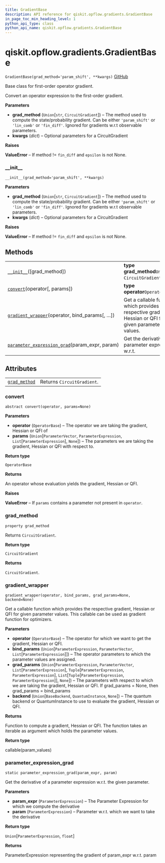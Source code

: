 ```yaml
---
title: GradientBase
description: API reference for qiskit.opflow.gradients.GradientBase
in_page_toc_min_heading_level: 1
python_api_type: class
python_api_name: qiskit.opflow.gradients.GradientBase
---
```


# qiskit.opflow\.gradients.GradientBase

<span id="qiskit.opflow.gradients.GradientBase" />

`GradientBase(grad_method='param_shift', **kwargs)` [GitHub](https://github.com/qiskit/qiskit/tree/stable/0.17/qiskit/opflow/gradients/gradient_base.py "view source code")

Base class for first-order operator gradient.

Convert an operator expression to the first-order gradient.

**Parameters**

*   **grad\_method** (`Union`\[`str`, `CircuitGradient`]) – The method used to compute the state/probability gradient. Can be either `'param_shift'` or `'lin_comb'` or `'fin_diff'`. Ignored for gradients w\.r.t observable parameters.
*   **kwargs** (*dict*) – Optional parameters for a CircuitGradient

**Raises**

**ValueError** – If method != `fin_diff` and `epsilon` is not None.

### \_\_init\_\_

<span id="qiskit.opflow.gradients.GradientBase.__init__" />

`__init__(grad_method='param_shift', **kwargs)`

**Parameters**

*   **grad\_method** (`Union`\[`str`, `CircuitGradient`]) – The method used to compute the state/probability gradient. Can be either `'param_shift'` or `'lin_comb'` or `'fin_diff'`. Ignored for gradients w\.r.t observable parameters.
*   **kwargs** (*dict*) – Optional parameters for a CircuitGradient

**Raises**

**ValueError** – If method != `fin_diff` and `epsilon` is not None.

## Methods

|                                                                                                                                                                                     |                                                                                                            |
| ----------------------------------------------------------------------------------------------------------------------------------------------------------------------------------- | ---------------------------------------------------------------------------------------------------------- |
| [`__init__`](#qiskit.opflow.gradients.GradientBase.__init__ "qiskit.opflow.gradients.GradientBase.__init__")(\[grad\_method])                                                       | **type grad\_method**`Union`\[`str`, `CircuitGradient`]                                                    |
| [`convert`](#qiskit.opflow.gradients.GradientBase.convert "qiskit.opflow.gradients.GradientBase.convert")(operator\[, params])                                                      | **type operator**`OperatorBase`                                                                            |
| [`gradient_wrapper`](#qiskit.opflow.gradients.GradientBase.gradient_wrapper "qiskit.opflow.gradients.GradientBase.gradient_wrapper")(operator, bind\_params\[, …])                  | Get a callable function which provides the respective gradient, Hessian or QFI for given parameter values. |
| [`parameter_expression_grad`](#qiskit.opflow.gradients.GradientBase.parameter_expression_grad "qiskit.opflow.gradients.GradientBase.parameter_expression_grad")(param\_expr, param) | Get the derivative of a parameter expression w\.r.t.                                                       |

## Attributes

|                                                                                                                       |                            |
| --------------------------------------------------------------------------------------------------------------------- | -------------------------- |
| [`grad_method`](#qiskit.opflow.gradients.GradientBase.grad_method "qiskit.opflow.gradients.GradientBase.grad_method") | Returns `CircuitGradient`. |

### convert

<span id="qiskit.opflow.gradients.GradientBase.convert" />

`abstract convert(operator, params=None)`

**Parameters**

*   **operator** (`OperatorBase`) – The operator we are taking the gradient, Hessian or QFI of
*   **params** (`Union`\[`ParameterVector`, `ParameterExpression`, `List`\[`ParameterExpression`], `None`]) – The parameters we are taking the gradient, Hessian or QFI with respect to.

**Return type**

`OperatorBase`

**Returns**

An operator whose evaluation yields the gradient, Hessian or QFI.

**Raises**

**ValueError** – If `params` contains a parameter not present in `operator`.

### grad\_method

<span id="qiskit.opflow.gradients.GradientBase.grad_method" />

`property grad_method`

Returns `CircuitGradient`.

**Return type**

`CircuitGradient`

**Returns**

`CircuitGradient`.

### gradient\_wrapper

<span id="qiskit.opflow.gradients.GradientBase.gradient_wrapper" />

`gradient_wrapper(operator, bind_params, grad_params=None, backend=None)`

Get a callable function which provides the respective gradient, Hessian or QFI for given parameter values. This callable can be used as gradient function for optimizers.

**Parameters**

*   **operator** (`OperatorBase`) – The operator for which we want to get the gradient, Hessian or QFI.
*   **bind\_params** (`Union`\[`ParameterExpression`, `ParameterVector`, `List`\[`ParameterExpression`]]) – The operator parameters to which the parameter values are assigned.
*   **grad\_params** (`Union`\[`ParameterExpression`, `ParameterVector`, `List`\[`ParameterExpression`], `Tuple`\[`ParameterExpression`, `ParameterExpression`], `List`\[`Tuple`\[`ParameterExpression`, `ParameterExpression`]], `None`]) – The parameters with respect to which we are taking the gradient, Hessian or QFI. If grad\_params = None, then grad\_params = bind\_params
*   **backend** (`Union`\[`BaseBackend`, `QuantumInstance`, `None`]) – The quantum backend or QuantumInstance to use to evaluate the gradient, Hessian or QFI.

**Returns**

Function to compute a gradient, Hessian or QFI. The function takes an iterable as argument which holds the parameter values.

**Return type**

callable(param\_values)

### parameter\_expression\_grad

<span id="qiskit.opflow.gradients.GradientBase.parameter_expression_grad" />

`static parameter_expression_grad(param_expr, param)`

Get the derivative of a parameter expression w\.r.t. the given parameter.

**Parameters**

*   **param\_expr** (`ParameterExpression`) – The Parameter Expression for which we compute the derivative
*   **param** (`ParameterExpression`) – Parameter w\.r.t. which we want to take the derivative

**Return type**

`Union`\[`ParameterExpression`, `float`]

**Returns**

ParameterExpression representing the gradient of param\_expr w\.r.t. param

